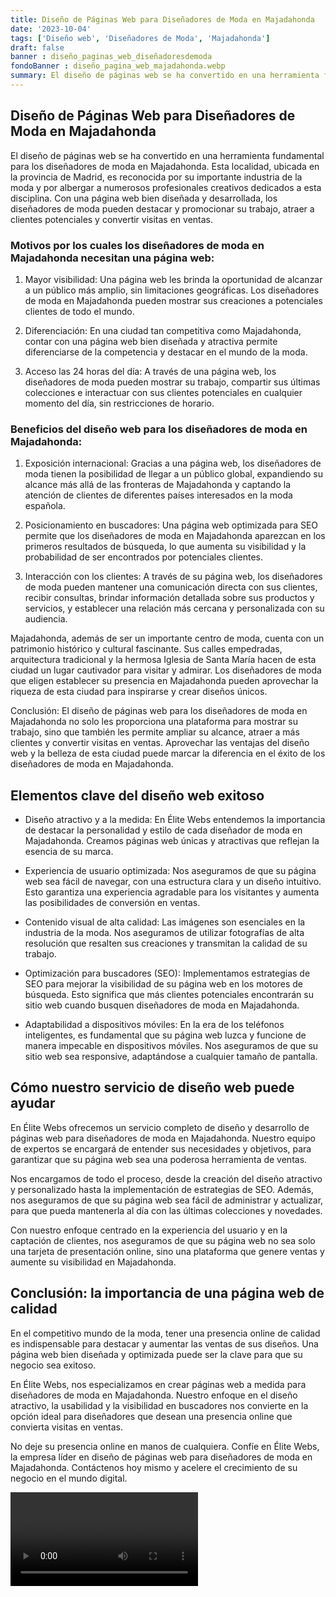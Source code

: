 ```yaml
---
title: Diseño de Páginas Web para Diseñadores de Moda en Majadahonda
date: '2023-10-04'
tags: ['Diseño web', 'Diseñadores de Moda', 'Majadahonda']
draft: false
banner : diseño_paginas_web_diseñadoresdemoda
fondoBanner : diseño_pagina_web_majadahonda.webp
summary: El diseño de páginas web se ha convertido en una herramienta fundamental para los diseñadores de moda en Majadahonda. Esta localidad, ubicada en la provincia de Madrid, es reconocida por su importante industria de la moda y por albergar a numerosos profesionales creativos dedicados a esta disciplina. Con una página web bien diseñada y desarrollada, los diseñadores de moda pueden destacar y promocionar su trabajo, atraer a clientes potenciales y convertir visitas en ventas.
---
```


## Diseño de Páginas Web para Diseñadores de Moda en Majadahonda

El diseño de páginas web se ha convertido en una herramienta fundamental para los diseñadores de moda en Majadahonda. Esta localidad, ubicada en la provincia de Madrid, es reconocida por su importante industria de la moda y por albergar a numerosos profesionales creativos dedicados a esta disciplina. Con una página web bien diseñada y desarrollada, los diseñadores de moda pueden destacar y promocionar su trabajo, atraer a clientes potenciales y convertir visitas en ventas.

### Motivos por los cuales los diseñadores de moda en Majadahonda necesitan una página web:

1. Mayor visibilidad: Una página web les brinda la oportunidad de alcanzar a un público más amplio, sin limitaciones geográficas. Los diseñadores de moda en Majadahonda pueden mostrar sus creaciones a potenciales clientes de todo el mundo.

2. Diferenciación: En una ciudad tan competitiva como Majadahonda, contar con una página web bien diseñada y atractiva permite diferenciarse de la competencia y destacar en el mundo de la moda.

3. Acceso las 24 horas del día: A través de una página web, los diseñadores de moda pueden mostrar su trabajo, compartir sus últimas colecciones e interactuar con sus clientes potenciales en cualquier momento del día, sin restricciones de horario.

### Beneficios del diseño web para los diseñadores de moda en Majadahonda:

1. Exposición internacional: Gracias a una página web, los diseñadores de moda tienen la posibilidad de llegar a un público global, expandiendo su alcance más allá de las fronteras de Majadahonda y captando la atención de clientes de diferentes países interesados en la moda española.

2. Posicionamiento en buscadores: Una página web optimizada para SEO permite que los diseñadores de moda en Majadahonda aparezcan en los primeros resultados de búsqueda, lo que aumenta su visibilidad y la probabilidad de ser encontrados por potenciales clientes.

3. Interacción con los clientes: A través de su página web, los diseñadores de moda pueden mantener una comunicación directa con sus clientes, recibir consultas, brindar información detallada sobre sus productos y servicios, y establecer una relación más cercana y personalizada con su audiencia.

Majadahonda, además de ser un importante centro de moda, cuenta con un patrimonio histórico y cultural fascinante. Sus calles empedradas, arquitectura tradicional y la hermosa Iglesia de Santa María hacen de esta ciudad un lugar cautivador para visitar y admirar. Los diseñadores de moda que eligen establecer su presencia en Majadahonda pueden aprovechar la riqueza de esta ciudad para inspirarse y crear diseños únicos.

Conclusión: El diseño de páginas web para los diseñadores de moda en Majadahonda no solo les proporciona una plataforma para mostrar su trabajo, sino que también les permite ampliar su alcance, atraer a más clientes y convertir visitas en ventas. Aprovechar las ventajas del diseño web y la belleza de esta ciudad puede marcar la diferencia en el éxito de los diseñadores de moda en Majadahonda.

<GifSeo />

<Cta />

## Elementos clave del diseño web exitoso

- Diseño atractivo y a la medida: En Élite Webs entendemos la importancia de destacar la personalidad y estilo de cada diseñador de moda en Majadahonda. Creamos páginas web únicas y atractivas que reflejan la esencia de su marca.

- Experiencia de usuario optimizada: Nos aseguramos de que su página web sea fácil de navegar, con una estructura clara y un diseño intuitivo. Esto garantiza una experiencia agradable para los visitantes y aumenta las posibilidades de conversión en ventas.

- Contenido visual de alta calidad: Las imágenes son esenciales en la industria de la moda. Nos aseguramos de utilizar fotografías de alta resolución que resalten sus creaciones y transmitan la calidad de su trabajo.

- Optimización para buscadores (SEO): Implementamos estrategias de SEO para mejorar la visibilidad de su página web en los motores de búsqueda. Esto significa que más clientes potenciales encontrarán su sitio web cuando busquen diseñadores de moda en Majadahonda.

- Adaptabilidad a dispositivos móviles: En la era de los teléfonos inteligentes, es fundamental que su página web luzca y funcione de manera impecable en dispositivos móviles. Nos aseguramos de que su sitio web sea responsive, adaptándose a cualquier tamaño de pantalla.

## Cómo nuestro servicio de diseño web puede ayudar

En Élite Webs ofrecemos un servicio completo de diseño y desarrollo de páginas web para diseñadores de moda en Majadahonda. Nuestro equipo de expertos se encargará de entender sus necesidades y objetivos, para garantizar que su página web sea una poderosa herramienta de ventas.

Nos encargamos de todo el proceso, desde la creación del diseño atractivo y personalizado hasta la implementación de estrategias de SEO. Además, nos aseguramos de que su página web sea fácil de administrar y actualizar, para que pueda mantenerla al día con las últimas colecciones y novedades.

Con nuestro enfoque centrado en la experiencia del usuario y en la captación de clientes, nos aseguramos de que su página web no sea solo una tarjeta de presentación online, sino una plataforma que genere ventas y aumente su visibilidad en Majadahonda.

## Conclusión: la importancia de una página web de calidad

En el competitivo mundo de la moda, tener una presencia online de calidad es indispensable para destacar y aumentar las ventas de sus diseños. Una página web bien diseñada y optimizada puede ser la clave para que su negocio sea exitoso.

En Élite Webs, nos especializamos en crear páginas web a medida para diseñadores de moda en Majadahonda. Nuestro enfoque en el diseño atractivo, la usabilidad y la visibilidad en buscadores nos convierte en la opción ideal para diseñadores que desean una presencia online que convierta visitas en ventas.

No deje su presencia online en manos de cualquiera. Confíe en Élite Webs, la empresa líder en diseño de páginas web para diseñadores de moda en Majadahonda. Contáctenos hoy mismo y acelere el crecimiento de su negocio en el mundo digital.

<Video />

<CtaBot job='Diseñadores de Moda' city='Majadahonda'/>

<Gmaps query='Majadahonda+españa+maps' />